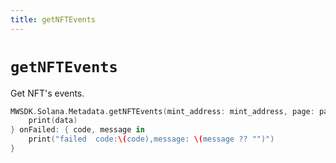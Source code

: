 ```yaml
---
title: getNFTEvents
---
```


# `getNFTEvents`
Get NFT's events.
```swift
MWSDK.Solana.Metadata.getNFTEvents(mint_address: mint_address, page: page, page_size: page_size) { data in
    print(data)
} onFailed: { code, message in
    print("failed  code:\(code),message: \(message ?? "")")
}
```